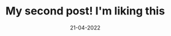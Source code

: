 ---
title: My second post! I'm liking this
slug: second-post
date: 21-04-2022
featureImage: mountains.jpg
excerpt: Bonjour voici mon second post blablablablabla
---